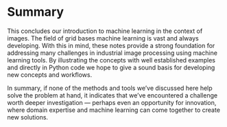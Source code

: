 # Summary {.unnumbered}

This concludes our introduction to machine learning in the context of images. 
The field of grid bases machine learning is vast and always developing.
With this in mind, these notes provide a strong foundation for addressing many challenges in industrial image processing using machine learning tools. 
By illustrating the concepts with well established examples and directly in Python code we hope to give a sound basis for developing new concepts and workflows.

In summary, if none of the methods and tools we've discussed here help solve the problem at hand, it indicates that we've encountered a challenge worth deeper investigation — perhaps even an opportunity for innovation, where domain expertise and machine learning can come together to create new solutions.